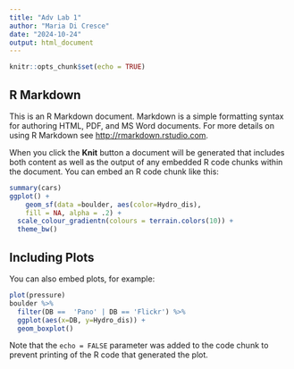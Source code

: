 ```yaml
---
title: "Adv Lab 1"
author: "Maria Di Cresce"
date: "2024-10-24"
output: html_document
---
```


```r
knitr::opts_chunk$set(echo = TRUE)
```

## R Markdown

This is an R Markdown document. Markdown is a simple formatting syntax for authoring HTML, PDF, and MS Word documents. For more details on using R Markdown see <http://rmarkdown.rstudio.com>.

When you click the **Knit** button a document will be generated that includes both content as well as the output of any embedded R code chunks within the document. You can embed an R code chunk like this:

```r
summary(cars)
ggplot() +
    geom_sf(data =boulder, aes(color=Hydro_dis),
    fill = NA, alpha = .2) +
  scale_colour_gradientn(colours = terrain.colors(10)) +  
  theme_bw()
```

## Including Plots

You can also embed plots, for example:

```r
plot(pressure)
boulder %>%
  filter(DB ==  'Pano' | DB == 'Flickr') %>%
  ggplot(aes(x=DB, y=Hydro_dis)) + 
  geom_boxplot()
```

Note that the `echo = FALSE` parameter was added to the code chunk to prevent printing of the R code that generated the plot.

